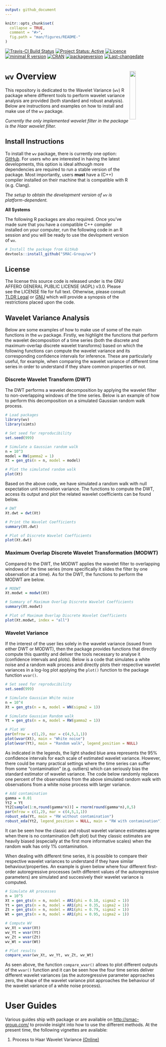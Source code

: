 ```yaml
---
output: github_document
---
```


<!-- README.md is generated from README.Rmd. Please edit that file -->

```r
knitr::opts_chunk$set(
  collapse = TRUE,
  comment = "#>",
  fig.path = "man/figures/README-"
)
```

[![Travis-CI Build Status](https://travis-ci.org/SMAC-Group/wv.svg?branch=master)](https://travis-ci.org/SMAC-Group/wv)
[![Project Status: Active](http://www.repostatus.org/badges/latest/active.svg)](http://www.repostatus.org/#active)
[![Licence](https://img.shields.io/badge/licence-AGPL--3.0-blue.svg)](https://opensource.org/licenses/AGPL-3.0)
[![minimal R version](https://img.shields.io/badge/R%3E%3D-3.4.0-6666ff.svg)](https://cran.r-project.org/)
[![CRAN](http://www.r-pkg.org/badges/version/simts)](https://cran.r-project.org/package=wv)
[![packageversion](https://img.shields.io/badge/Package%20version-0.1.0-orange.svg?style=flat-square)](https://github.com/SMAC-Group/wv/blob/master/DESCRIPTION)
[![Last-changedate](https://img.shields.io/badge/last%20change-`r gsub('-', '--', Sys.Date())`-yellowgreen.svg)](https://github.com/SMAC-Group/wv)


# `wv` Overview <a href="https://smac-group.com/"><img src="man/figures/logo.png" align="right" style="width: 20%; height: 20%"/></a>


This repository is dedicated to the Wavelet Variance (`wv`) R package where different tools to perform wavelet variance analysis are provided (both standard and robust analysis). Below are instructions and examples on how to install and make use of the `wv` package.

*Currently the only implemented wavelet filter in the package is the Haar wavelet filter.*

## Install Instructions

To install the `wv` package, there is currently one option: [GitHub](https://github.com/SMAC-Group/wv/). For users who are interested in having the latest developments, this option is ideal although more dependencies are required to run a stable version of the package. Most importantly, users **must** have a (C++) compiler installed on their machine that is compatible with R (e.g. Clang).

*The setup to obtain the development version of `wv` is platform-dependent.*

**All Systems**

The following R packages are also required. Once you've made sure that you have a compatible C++ compiler installed on your computer, run the following code in an R session and you will be ready to use the devlopment version of `wv`.

```r
# Install the package from GitHub
devtools::install_github("SMAC-Group/wv")
```

## License
The license this source code is released under is the GNU AFFERO GENERAL PUBLIC LICENSE (AGPL) v3.0. Please see the LICENSE file for full text. Otherwise, please consult [TLDR Legal](https://tldrlegal.com/license/gnu-affero-general-public-license-v3-(agpl-3.0)) or [GNU](https://www.gnu.org/licenses/agpl-3.0.en.html) which will provide a synopsis of the restrictions placed upon the code.

## Wavelet Variance Analysis

Below are some examples of how to make use of some of the main functions in the `wv` package. Firstly, we highlight the functions that perform the wavelet decomposition of a time series (both the discrete and maximum-overlap discrete wavelet transforms) based on which the following functions can compute the wavelet variance and its corresponding confidence intervals for inference. These are particularly useful, for example, when comparing the wavelet variance of different time series in order to understand if they share common properties or not.

### Discrete Wavelet Transform (DWT)

The DWT performs a wavelet decomposition by applying the wavelet filter to non-overlapping windows of the time series. Below is an example of how to perform this decomposition on a simulated Gaussian random walk process.

```r
# Load packages
library(wv)
library(simts)

# Set seed for reproducibility 
set.seed(999)

# Simulate a Gaussian random walk
n = 10^3
model = RW(gamma2 = 1)
Xt = gen_gts(n = n, model = model)

# Plot the simulated random walk
plot(Xt)
```

Based on the above code, we have simulated a random walk with null expectation unit innovation variance. The functions to compute the DWT, access its output and plot the related wavelet coefficients can be found below.

<!-- For the moment this method will only work with Haar wavelets.  -->

```r
# DWT
Xt.dwt = dwt(Xt)

# Print the Wavelet Coefficients 
summary(Xt.dwt)

# Plot of Discrete Wavelet Coefficients
plot(Xt.dwt)
```

### Maximum Overlap Discrete Wavelet Transformation (MODWT)

Compared to the DWT, the MODWT applies the wavelet filter to overlapping windows of the time series (more specifically it slides the filter by one observation at a time). As for the DWT, the functions to perform the MODWT are below.

```r
# MODWT
Xt.modwt = modwt(Xt)

# Summary of Maximum Overlap Discrete Wavelet Coefficients 
summary(Xt.modwt)

# Plot of Maximum Overlap Discrete Wavelet Coefficients
plot(Xt.modwt, index = "all")
```

### Wavelet Variance

If the interest of the user lies solely in the wavelet variance (issued from either DWT or MODWT), then the package provides functions that directly compute this quantity and deliver the tools necessary to analyse it (confidence intervals and plots). Below is a code that simulates a white noise and a random walk process and directly plots their respective wavelet variances in a log-log plot applying the `plot()` function to the package function `wvar()`.

```r
# Set seed for reproducibility 
set.seed(999)

# Simulate Gaussian White noise
n = 10^4
Xt = gen_gts(n = n, model = WN(sigma2 = 1))

# Simulate Gaussian Random walk
Yt = gen_gts(n = n, model = RW(gamma2 = 1))

# Plot WV
par(mfrow = c(1,2), mar = c(4,5,1,1))
plot(wvar(Xt), main = "White noise")
plot(wvar(Yt), main = "Random walk", legend_position = NULL)
```

As indicated in the legends, the light shaded blue area represents the 95% confidence intervals for each scale of estimated wavelet variance. However, there could be many practical settings where the time series can suffer from some "contamination" (e.g. outliers) which can seriously bias the standard estimator of wavelet variance. The code below randomly replaces one percent of the observations from the above simulated random walk with observations from a white noise process with larger variance.

```r
# Add contamination
gamma = 0.01
Yt2 = Yt
Yt2[sample(1:n,round(gamma*n))] = rnorm(round(gamma*n),0,5)
par(mfrow = c(1,2), mar = c(4,5,1,1))
robust_eda(Yt, main = "RW without contamination")
robust_eda(Yt2, legend_position = NULL, main = "RW with contamination")
```

It can be seen how the classic and robust wavelet variance estimates agree when there is no contamination (left plot) but they classic estimates are heavily biased (especially at the first more informative scales) when the random walk has only 1% contamination.

When dealing with different time series, it is possible to compare their respective wavelet variances to understand if they have similar behaviour/properties. An example is given below where four different first-order autoregressive processes (with different values of the autoregressive parameters) are simulated and succesively their wavelet variance is computed.

```r
# Simulate AR processes
n = 10^5
Xt = gen_gts(n = n, model = AR1(phi = 0.10, sigma2 = 1))
Yt = gen_gts(n = n, model = AR1(phi = 0.35, sigma2 = 1))
Zt = gen_gts(n = n, model = AR1(phi = 0.79, sigma2 = 1))
Wt = gen_gts(n = n, model = AR1(phi = 0.95, sigma2 = 1))

# Compute WV
wv_Xt = wvar(Xt)
wv_Yt = wvar(Yt)
wv_Zt = wvar(Zt)
wv_Wt = wvar(Wt)

# Plot results
compare_wvar(wv_Xt, wv_Yt, wv_Zt, wv_Wt)
```

As seen above, the function `compare_wvar()` allows to plot different outputs of the `wvar()` function and it can be seen how the four time series deliver different wavelet variances (as the autoregressive parameter approaches zero, the shape of the wavelet variance plot approaches the behaviour of the wavelet variance of a white noise process).

# User Guides

Various guides ship with package or are available on <http://smac-group.com/> to provide insight into how to use the different methods. At the present time, the following vignettes are available:

1. Process to Haar Wavelet Variance [(Online)](https://smac-group.com/computing/2016/05/23/process-to-haar-wavelet-variance-formulae.html)